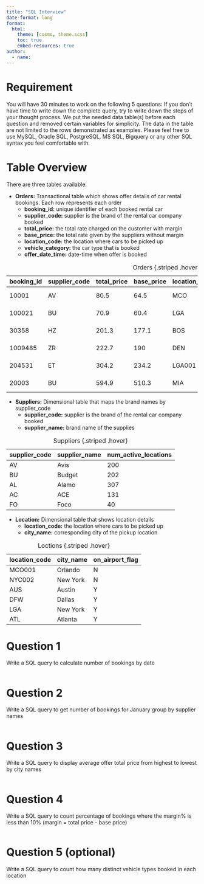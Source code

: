---
title: "SQL Interview"
date-format: long
format:
  html:
    theme: [cosmo, theme.scss]
    toc: true
    embed-resources: true
author:
  - name: 
---


# Requirement
You will have 30 minutes to work on the following 5 questions:
If you don’t have time to write down the complete query, try to write down the steps of your thought process. We put the needed data table(s) before each question and removed certain variables for simplicity. The data in the table are not limited to the rows demonstrated as examples. Please feel free to use MySQL, Oracle SQL, PostgreSQL, MS SQL, Bigquery or any other SQL syntax you feel comfortable with.


# Table Overview
There are three tables available: 

*   **Orders:** Transactional table which shows offer details of car rental bookings. Each row represents each order 
       + **booking_id:** unique identifier of each booked rental car
       + **supplier_code:** supplier is the brand of the rental car company booked
       + **total_price:** the total rate charged on the customer with margin
       + **base_price:** the total rate given by the suppliers without margin
       + **location_code:** the location where cars to be picked up
       + **vehicle_category:** the car type that is booked
       + **offer_date_time:** date-time when offer is booked

|  booking_id | supplier_code | total_price | base_price | location_code | vehicle_category |   offer_date_time   |
|-------------|---------------|-------------|------------|---------------|------------------|---------------------|
|   10001     |      AV       |     80.5    |    64.5    |      MCO      |      Compact     | 2024-01-02 12:01:01 |
|   100021    |      BU       |     70.9    |    60.4    |      LGA      |     Mid-Size     | 2024-01-02 13:02:10 |     
|   30358     |      HZ       |    201.3    |    177.1   |      BOS      |    Full Size     | 2024-01-10 13:11:23 |
|   1009485   |      ZR       |    222.7    |    190     |      DEN      |   Standard SUV   | 2024-01-01 09:13:27 |
|   204531    |      ET       |    304.2    |    234.2   |      LGA001   |    Mid Size SUV  | 2024-01-11 10:11:00 |
|   20003     |      BU       |    594.9    |    510.3   |      MIA      |   Full Size Van  | 2024-01-23 04:50:11 |
: Orders {.striped .hover}

*   **Suppliers:** Dimensional table that maps the brand names by supplier_code
       + **supplier_code:** supplier is the brand of the rental car company booked
       + **supplier_name:** brand name of the supplies

|  supplier_code | supplier_name | num_active_locations |
|----------------|---------------|----------------------|
|       AV       |      Avis     |         200          |
|       BU       |      Budget   |         202          |
|       AL       |      Alamo    |         307          |
|       AC       |      ACE      |         131          |
|       FO       |      Foco     |         40           |
: Suppliers {.striped .hover}

*   **Location:** Dimensional table that shows location details
       + **location_code:** the location where cars to be picked up
       + **city_name:** corresponding city of the pickup location

|  location_code |   city_name   | on_airport_flag |
|----------------|---------------|-----------------|
|     MCO001     |   Orlando     |        N        |
|     NYC002     |   New York    |        N        |
|     AUS        |   Austin      |        Y        |
|     DFW        |   Dallas      |        Y        |
|     LGA        |   New York    |        Y        |
|     ATL        |   Atlanta     |        Y        |
: Loctions {.striped .hover}


# Question 1
Write a SQL query to calculate number of bookings by date

```{sql}

```

# Question 2
Write a SQL query to get number of bookings for January group by supplier names 
```{sql}

```

# Question 3
Write a SQL query to display average offer total price from highest to lowest by city names
```{sql}

```

# Question 4
Write a SQL query to count percentage of bookings where the margin% is less than 10%  (margin = total price - base price)
```{sql}

```

# Question 5 (optional)
Write a SQL query to count how many distinct vehicle types booked in each location
```{sql}

```